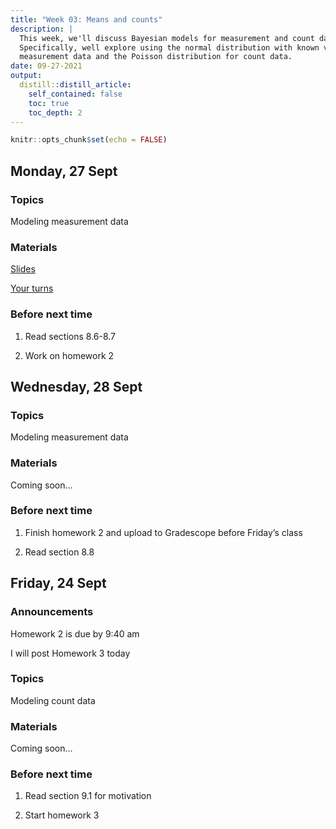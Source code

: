 ```yaml
---
title: "Week 03: Means and counts"
description: |
  This week, we'll discuss Bayesian models for measurement and count data. 
  Specifically, well explore using the normal distribution with known variance for
  measurement data and the Poisson distribution for count data.
date: 09-27-2021
output:
  distill::distill_article:
    self_contained: false
    toc: true
    toc_depth: 2
---
```



```r
knitr::opts_chunk$set(echo = FALSE)
```

## Monday, 27 Sept

### Topics

Modeling measurement data

### Materials

[Slides](https://aloy.github.io/stat340-notes-fa21/06-normal-mean.pdf)

[Your turns](https://aloy.github.io/stat340-notes-fa21/06H-normal-mean-derive.pdf)



### Before next time

1. Read sections 8.6-8.7

1. Work on homework 2



## Wednesday, 28 Sept

### Topics

Modeling measurement data

### Materials

Coming soon...


### Before next time

1. Finish homework 2 and upload to Gradescope before Friday's class

1. Read section 8.8

## Friday, 24 Sept

### Announcements

Homework 2 is due by 9:40 am

I will post Homework 3 today

### Topics

Modeling count data


### Materials

Coming soon...


### Before next time

1. Read section 9.1 for motivation

2. Start homework 3




